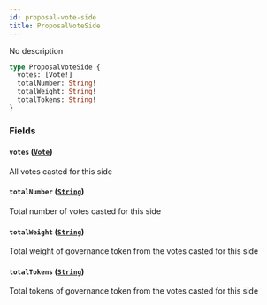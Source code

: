 ```yaml
---
id: proposal-vote-side
title: ProposalVoteSide
---
```



No description

```graphql
type ProposalVoteSide {
  votes: [Vote!]
  totalNumber: String!
  totalWeight: String!
  totalTokens: String!
}
```


### Fields

#### `votes` ([`Vote`](/docs/v0.47/graphql/objects/vote))

All votes casted for this side


#### `totalNumber` ([`String`](/docs/v0.47/graphql/scalars/string))

Total number of votes casted for this side


#### `totalWeight` ([`String`](/docs/v0.47/graphql/scalars/string))

Total weight of governance token from the votes casted for this side


#### `totalTokens` ([`String`](/docs/v0.47/graphql/scalars/string))

Total tokens of governance token from the votes casted for this side





